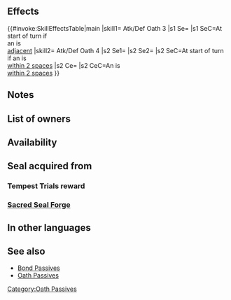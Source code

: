 {{Passive
|name=Atk/Def Oath
|type=C
|exclusive=0
|1name=Atk/Def Oath 1
|1tagid=SID_攻撃守備の信義1
|alt1name=Atk Def Oath 1
|1effect=At start of turn, if unit is adjacent to an ally, grants Atk/Def+3 to unit for 1 turn.
|1required=-
|1cost=60
|1promotionRarity=4
|1promotionTier=1
|2name=Atk/Def Oath 2
|2tagid=SID_攻撃守備の信義2
|alt2name=Atk Def Oath 2
|2effect=At start of turn, if unit is adjacent to an ally, grants Atk/Def+4 to unit for 1 turn.
|2cost=120
|2promotionRarity=5
|2promotionTier=1
|3name=Atk/Def Oath 3
|3tagid=SID_攻撃守備の信義3
|alt3name=Atk Def Oath 3
|3effect=At start of turn, if unit is adjacent to an ally, grants Atk/Def+5 to unit for 1 turn.
|3cost=240
|3next=-
|4name=Atk/Def Oath 4
|alt4name=Atk Def Oath 4
|4tagid=SID_攻撃守備の信義4
|4effect=At start of turn, if unit is within 2 spaces of an ally, grants Atk/Def+6 and the following status to unit for 1 turn: "Unit can move to a space adjacent to any ally within 2 spaces." If unit is within 2 spaces of an ally, grants Atk/Def+3 to unit during combat.
|4cost=300
|properties4=random_inherit_base
|canUseMove={{MoveList|Infantry,Flying}}
|canUseWeapon={{WeaponList|All}}
|properties=random_owner
}}
==Effects==
{{#invoke:SkillEffectsTable|main
|skill1={{Si|Atk/Def Oath 3}} Atk/Def Oath 3
|s1 Se={{Eft|Bonuses|Atk/Def|5}}
|s1 SeC=At start of turn if<br>an {{Tgt|Ally}} is<br>[[adjacent]]
|skill2={{Si|Atk/Def Oath 4}} Atk/Def Oath 4
|s2 Se1={{Eft|Bonuses|Atk/Def|6}}
|s2 Se2={{SEt|Air Orders}}
|s2 SeC=At start of turn<br>if an {{Tgt|Ally}} is<br>[[within 2 spaces]]
|s2 Ce={{Eft|Temporary buffs|Atk/Def|3}}
|s2 CeC=An {{Tgt|Ally}} is<br>[[within 2 spaces]]
}}

==Notes==
{{Bonuses}}
{{Air Orders|name=Atk/Def Oath 4}}
{{Temporary buffs|name=Atk/Def Oath 4}}
==List of owners==
{{Skill Hero List}}
==Availability==
{{PassiveFocusList}}
{{PassiveDistributionList}}
{{PassiveCombatManualList}}
==Seal acquired from==
===Tempest Trials reward===
{{Tempest Trials seal reward}}
===[[Sacred Seal Forge]]===
{{SealCosts
|seals=Atk/Def Oath 1;Atk/Def Oath 2;Atk/Def Oath 3
|badgeColor=Verdant
|costs1=20;100;40
|costs2=60;200;50
|costs3=400;1000;100
}}
==In other languages==
{{OtherLanguages
|english=Atk/Def Oath
|japanese=攻撃守備の信義
|german=Agr./Ver.-Eid
|spanishEU=Lealtad Ata/Def
|spanishLA=Pacto Atq./Def.
|french=Vœu Atq/Déf
|italian=Lealtà Att/Dif
|chineseTW=攻擊防守的信義
|portuguese=Pacto Atq./Def.
}}
==See also==
{{See also skills|cond=Description LIKE '%"Unit can move to a space adjacent to any ally within 2 spaces%"%' AND Exclusive='1'}}
* [[Bond Passives]]
* [[Oath Passives]]
{{Seals Navbox}}
{{Passives Navbox|C}}
[[Category:Oath Passives]]